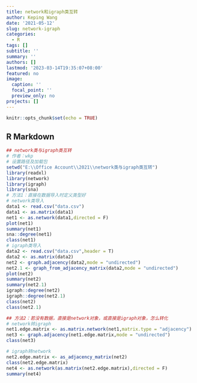 ```yaml
---
title: network和igraph类互转
author: Keping Wang
date: '2021-05-12'
slug: network-igraph
categories:
  - R
tags: []
subtitle: ''
summary: ''
authors: []
lastmod: '2023-03-14T19:35:07+08:00'
featured: no
image:
  caption: ''
  focal_point: ''
  preview_only: no
projects: []
---
```



```r
knitr::opts_chunk$set(echo = TRUE)
```

## R Markdown


```r
## network类与igraph类互转
# 作者：wkp
# 设置路径及加载包
setwd("E:\\Office Account\\2021\\network类与igraph类互转")
library(readxl)
library(network)
library(igraph)
library(sna)
# 方法1：直接在数据导入时定义类型好
# network类导入
data1 <- read.csv("data.csv")
data1 <- as.matrix(data1)
net1 <- as.network(data1,directed = F)
plot(net1)
summary(net1)
sna::degree(net1)
class(net1)
# igraph类导入
data2 <- read.csv("data.csv",header = T)
data2 <- as.matrix(data2)
net2 <- graph.adjacency(data2,mode = "undirected")
net2.1 <- graph_from_adjacency_matrix(data2,mode = "undirected")
plot(net2)
summary(net2)
summary(net2.1)
igraph::degree(net2)
igraph::degree(net2.1)
class(net2)
class(net2.1)

## 方法2：若没有数据，直接是network对象，或直接是igraph对象，怎么转化
# network转igraph
net1.edge.matrix <- as.matrix.network(net1,matrix.type = "adjacency")
net3 <- graph.adjacency(net1.edge.matrix,mode = "undirected")
class(net3)

# igraph转network
net2.edge.matrix <- as_adjacency_matrix(net2)
class(net2.edge.matrix)
net4 <- as.network(as.matrix(net2.edge.matrix),directed = F)
summary(net4)

```